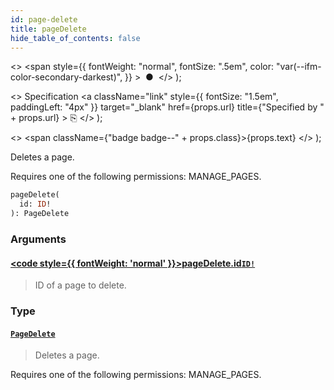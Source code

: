 ```yaml
---
id: page-delete
title: pageDelete
hide_table_of_contents: false
---
```


  <>
    <span
      style={{
        fontWeight: "normal",
        fontSize: ".5em",
        color: "var(--ifm-color-secondary-darkest)",
      }}
    >
      &nbsp;●&nbsp;
    </span>
  </>
);

  <>
    Specification
    <a
      className="link"
      style={{ fontSize: "1.5em", paddingLeft: "4px" }}
      target="\_blank"
      href={props.url}
      title={"Specified by " + props.url}
    >
      ⎘
    </a>
  </>
);

  <>
    <span className={"badge badge--" + props.class}>{props.text}</span>
  </>
);

Deletes a page.

Requires one of the following permissions: MANAGE_PAGES.

```graphql
pageDelete(
  id: ID!
): PageDelete
```

### Arguments

#### [<code style={{ fontWeight: 'normal' }}>pageDelete.<b>id</b></code>](#)<Bullet />[`ID!`](../../api-reference/scalars/id) <Badge class="secondary" text="non-null"/> <Badge class="secondary" text="scalar"/>

> ID of a page to delete.

### Type

#### [`PageDelete`](../../api-reference/objects/page-delete) <Badge class="secondary" text="object"/>

> Deletes a page.

Requires one of the following permissions: MANAGE_PAGES.

>
